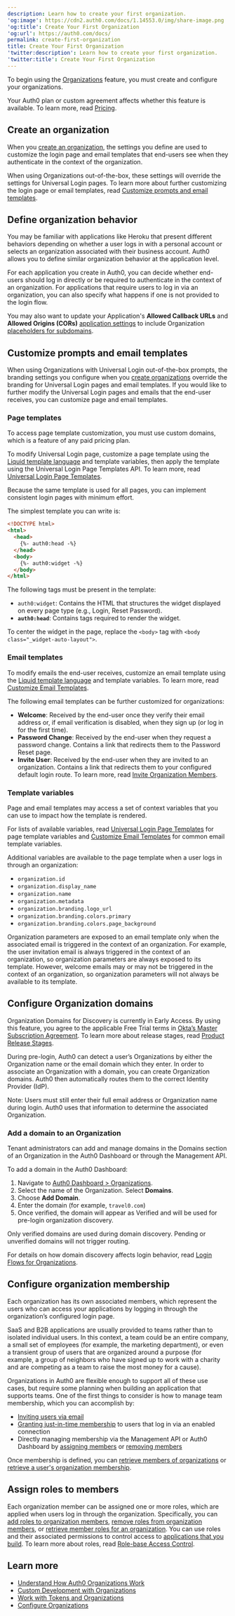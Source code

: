 ```yaml
---
description: Learn how to create your first organization.
'og:image': https://cdn2.auth0.com/docs/1.14553.0/img/share-image.png
'og:title': Create Your First Organization
'og:url': https://auth0.com/docs/
permalink: create-first-organization
title: Create Your First Organization
'twitter:description': Learn how to create your first organization.
'twitter:title': Create Your First Organization
---
```

To begin using the [Organizations](/docs/manage-users/organizations/organizations-overview) feature, you must create and configure your organizations.

<Card title="Availability varies by Auth0 plan">

Your Auth0 plan or custom agreement affects whether this feature is available. To learn more, read [Pricing](https://auth0.com/pricing).

</Card>

## Create an organization

When you [create an organization](/docs/manage-users/organizations/configure-organizations/create-organizations), the settings you define are used to customize the login page and email templates that end-users see when they authenticate in the context of the organization.

When using Organizations out-of-the-box, these settings will override the settings for <Tooltip tip="Universal Login: Your application redirects to Universal Login, hosted on Auth0's Authorization Server, to verify a user's identity." cta="View Glossary" href="/docs/glossary?term=Universal+Login">Universal Login</Tooltip> pages. To learn more about further customizing the login page or email templates, read [Customize prompts and email templates](#customize-prompts-and-email-templates).

## Define organization behavior

You may be familiar with applications like Heroku that present different behaviors depending on whether a user logs in with a personal account or selects an organization associated with their business account. Auth0 allows you to define similar organization behavior at the application level.

For each application you create in Auth0, you can decide whether end-users should log in directly or be required to authenticate in the context of an organization. For applications that require users to log in via an organization, you can also specify what happens if one is not provided to the login flow.

You may also want to update your Application's **Allowed Callback URLs** and **Allowed Origins (CORs)** [application settings](/docs/get-started/applications/application-settings) to include Organization [placeholders for subdomains](/docs/get-started/applications/wildcards-for-subdomains).

## Customize prompts and email templates

When using Organizations with Universal Login out-of-the-box prompts, the branding settings you configure when you [create organizations](/docs/manage-users/organizations/configure-organizations/create-organizations) override the branding for Universal Login pages and email templates. If you would like to further modify the Universal Login pages and emails that the end-user receives, you can customize page and email templates.

### Page templates

<Callout icon="file-lines" color="#0EA5E9" iconType="regular">

To access page template customization, you must use custom domains, which is a feature of any paid pricing plan.

</Callout>

To modify Universal Login page, customize a page template using the [Liquid template language](https://shopify.github.io/liquid/) and template variables, then apply the template using the Universal Login Page Templates API. To learn more, read [Universal Login Page Templates](/docs/customize/login-pages/universal-login/customize-templates).

Because the same template is used for all pages, you can implement consistent login pages with minimum effort.

The simplest template you can write is:

```html lines
<!DOCTYPE html>
<html>
  <head>
    {%- auth0:head -%}
  </head>
  <body>
    {%- auth0:widget -%}
  </body>
</html>
```

The following tags must be present in the template:

* `auth0:widget`: Contains the HTML that structures the widget displayed on every page type (e.g., Login, Reset Password).
* **`auth0:head`**: Contains tags required to render the widget.

To center the widget in the page, replace the `<body>` tag with `<body class="_widget-auto-layout">`.

### Email templates

To modify emails the end-user receives, customize an email template using the [Liquid template language](https://shopify.github.io/liquid/) and template variables. To learn more, read [Customize Email Templates](/docs/customize/email/email-templates).

The following email templates can be further customized for organizations:

* **Welcome**: Received by the end-user once they verify their email address or, if email verification is disabled, when they sign up (or log in for the first time).
* **Password Change**: Received by the end-user when they request a password change. Contains a link that redirects them to the Password Reset page.
* **Invite User**: Received by the end-user when they are invited to an organization. Contains a link that redirects them to your configured default login route. To learn more, read [Invite Organization Members](/docs/manage-users/organizations/configure-organizations/invite-members).

### Template variables

Page and email templates may access a set of context variables that you can use to impact how the template is rendered.

For lists of available variables, read [Universal Login Page Templates](/docs/customize/login-pages/universal-login/customize-templates) for page template variables and [Customize Email Templates](/docs/customize/email/email-templates) for common email template variables.

Additional variables are available to the page template when a user logs in through an organization:

* `organization.id`
* `organization.display_name`
* `organization.name`
* `organization.metadata`
* `organization.branding.logo_url`
* `organization.branding.colors.primary`
* `organization.branding.colors.page_background`

<Callout icon="file-lines" color="#0EA5E9" iconType="regular">

Organization parameters are exposed to an email template only when the associated email is triggered in the context of an organization. For example, the user invitation email is always triggered in the context of an organization, so organization parameters are always exposed to its template. However, welcome emails may or may not be triggered in the context of an organization, so organization parameters will not always be available to its template.

</Callout>

## Configure Organization domains

<Warning>

Organization Domains for Discovery is currently in Early Access. By using this feature, you agree to the applicable Free Trial terms in [Okta’s Master Subscription Agreement](https://www.okta.com/legal). To learn more about release stages, read [Product Release Stages](/docs/troubleshoot/product-lifecycle/product-release-stages).

</Warning>

During pre-login, Auth0 can detect a user’s Organizations by either the Organization name or the email domain which they enter. In order to associate an Organization with a domain, you can create Organization domains. Auth0 then automatically routes them to the correct Identity Provider (IdP).

<Note>
Note: Users must still enter their full email address or Organization name during login. Auth0 uses that information to determine the associated Organization.
</Note>

### Add a domain to an Organization
Tenant administrators can add and manage domains in the Domains section of an Organization in the Auth0 Dashboard or through the Management API.

To add a domain in the Auth0 Dashboard:

1. Navigate to [Auth0 Dashboard > Organizations](https://manage.auth0.com/#/organizations).
2. Select the name of the Organization. Select **Domains**.
3. Choose **Add Domain**.
4. Enter the domain (for example, `travel0.com`)
5. Once verified, the domain will appear as Verified and will be used for pre-login organization discovery.
  <Note>
  Only verified domains are used during domain discovery. Pending or unverified domains will not trigger routing.
  </Note>

  For details on how domain discovery affects login behavior, read [Login Flows for Organizations](https://auth0.com/docs/manage-users/organizations/login-flows-for-organizations).

## Configure organization membership

Each organization has its own associated members, which represent the users who can access your applications by logging in through the organization’s configured login page.

SaaS and B2B applications are usually provided to teams rather than to isolated individual users. In this context, a team could be an entire company, a small set of employees (for example, the marketing department), or even a transient group of users that are organized around a purpose (for example, a group of neighbors who have signed up to work with a charity and are competing as a team to raise the most money for a cause).

Organizations in Auth0 are flexible enough to support all of these use cases, but require some planning when building an application that supports teams. One of the first things to consider is how to manage team membership, which you can accomplish by:

* [Inviting users via email](/docs/manage-users/organizations/configure-organizations/invite-members)
* [Granting just-in-time membership](/docs/manage-users/organizations/configure-organizations/grant-just-in-time-membership) to users that log in via an enabled connection
* Directly managing membership via the <Tooltip tip="Management API: A product to allow customers to perform administrative tasks." cta="View Glossary" href="/docs/glossary?term=Management+API">Management API</Tooltip> or <Tooltip tip="Management API: A product to allow customers to perform administrative tasks." cta="View Glossary" href="/docs/glossary?term=Auth0+Dashboard">Auth0 Dashboard</Tooltip> by [assigning members](/docs/manage-users/organizations/configure-organizations/assign-members) or [removing members](/docs/manage-users/organizations/configure-organizations/remove-members)

Once membership is defined, you can [retrieve members of organizations](/docs/manage-users/organizations/configure-organizations/retrieve-members) or [retrieve a user's organization membership](/docs/manage-users/organizations/configure-organizations/retrieve-user-membership).

## Assign roles to members

Each organization member can be assigned one or more roles, which are applied when users log in through the organization. Specifically, you can [add roles to organization members](/docs/manage-users/organizations/configure-organizations/add-member-roles), [remove roles from organization members](/docs/manage-users/organizations/configure-organizations/remove-member-roles), or [retrieve member roles for an organization](/docs/manage-users/organizations/configure-organizations/retrieve-member-roles). You can use roles and their associated permissions to control access to [applications that you build](/docs/manage-users/organizations/custom-development). To learn more about roles, read [Role-base Access Control](/docs/manage-users/access-control/rbac).

## Learn more

* [Understand How Auth0 Organizations Work](/docs/manage-users/organizations/organizations-overview)
* [Custom Development with Organizations](/docs/manage-users/organizations/custom-development)
* [Work with Tokens and Organizations](/docs/manage-users/organizations/using-tokens)
* [Configure Organizations](/docs/manage-users/organizations/configure-organizations)
